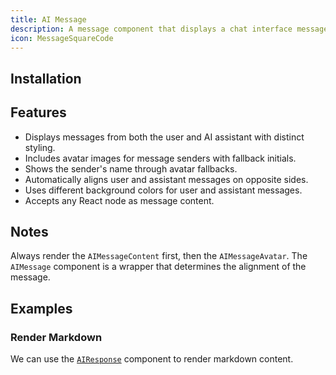 ```yaml
---
title: AI Message
description: A message component that displays a chat interface message from either a user or an AI.
icon: MessageSquareCode
---
```


<Preview path="ai-message" />

## Installation

<Installer packageName="ai" />

## Features

- Displays messages from both the user and AI assistant with distinct styling.
- Includes avatar images for message senders with fallback initials.
- Shows the sender's name through avatar fallbacks.
- Automatically aligns user and assistant messages on opposite sides.
- Uses different background colors for user and assistant messages.
- Accepts any React node as message content.

## Notes

Always render the `AIMessageContent` first, then the `AIMessageAvatar`. The `AIMessage` component is a wrapper that determines the alignment of the message.

## Examples

### Render Markdown

We can use the [`AIResponse`](/components/ai-response) component to render markdown content.

<Preview path="ai-message-markdown" />
